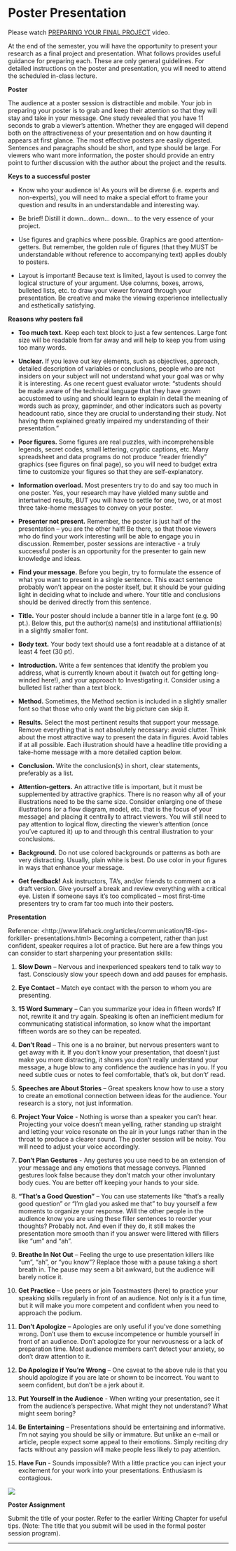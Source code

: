 

# Poster Presentation

Please watch [PREPARING YOUR FINAL PROJECT](https://www.youtube.com/watch?v=NjPWVbXdRuo&list=PLDEF0B9CBD27AD37E&index=48) video.

At the end of the semester, you will have the opportunity to present your research as a final project and presentation.  What follows provides useful guidance for preparing each.  These are only general guidelines. For detailed instructions on the poster and presentation, you will need to attend the scheduled in-class lecture.

**Poster**

The audience at a poster session is distractible and mobile. Your job in preparing your poster is to grab and keep their attention so that they will stay and take in your message. One study revealed that you have 11 seconds to grab a viewer’s attention.  Whether they are engaged will depend both on the attractiveness of your presentation and on how daunting it appears at first glance. The most effective posters are easily digested. Sentences and paragraphs should be short, and type should be large. For viewers who want more information, the poster should provide an entry point to further discussion with the author about the project and the results.

**Keys to a successful poster**

* Know who your audience is! As yours will be diverse (i.e. experts and non-experts), you will need to make a special effort to frame your question and results in an understandable and interesting way.

* Be brief! Distill it down…down… down… to the very essence of your project.

* Use figures and graphics where possible. Graphics are good attention-getters. But remember, the golden rule of figures (that they MUST be understandable without reference to accompanying text) applies doubly to posters.

*  Layout is important! Because text is limited, layout is used to convey the logical structure of your argument. Use columns, boxes, arrows, bulleted lists, etc. to draw your viewer forward through your presentation. Be creative and make the viewing experience intellectually and esthetically satisfying.

**Reasons why posters fail**

* **Too much text.** Keep each text block to just a few sentences. Large font size will be readable from far away and will help to keep you from using too many words.

* **Unclear.** If you leave out key elements, such as objectives, approach, detailed description of variables or conclusions, people who are not insiders on your subject will not understand what your goal was or why it is interesting. As one recent guest evaluator wrote: "students should be made aware of the technical language that they have grown accustomed to using and should learn to explain in detail the meaning of words such as proxy, gapminder, and other indicators such as poverty headcount ratio, since they are crucial to understanding their study. Not having them explained greatly impaired my understanding of their presentation.”

* **Poor figures.** Some figures are real puzzles, with incomprehensible legends, secret codes, small lettering, cryptic captions, etc. Many spreadsheet and data programs do not produce “reader friendly” graphics (see figures on final page), so you will need to budget extra time to customize your figures so that they are self-explanatory.

* **Information overload.** Most presenters try to do and say too much in one poster. Yes, your research may have yielded many subtle and intertwined results, BUT you will have to settle for one, two, or at most three take-home messages to convey on your poster.

* **Presenter not present.** Remember, the poster is just half of the presentation – you are the other half! Be there, so that those viewers who do find your work interesting will be able to engage you in discussion. Remember, poster sessions are interactive - a truly successful poster is an opportunity for the presenter to gain new knowledge and ideas.

* **Find your message.** Before you begin, try to formulate the essence of what you want to present in a single sentence. This exact sentence probably won’t appear on the poster itself, but it should be your guiding light in deciding what to include and where. Your title and conclusions should be derived directly from this sentence.

* **Title.** Your poster should include a banner title in a large font (e.g. 90 pt.). Below this, put the author(s) name(s) and institutional affiliation(s) in a slightly smaller font.

* **Body text.** Your body text should use a font readable at a distance of at least 4 feet (30 pt).

* **Introduction.** Write a few sentences that identify the problem you address, what is currently known about it (watch out for getting long-winded here!), and your approach to Investigating it. Consider using a bulleted list rather than a text block.

* **Method.** Sometimes, the Method section is included in a slightly smaller font so that those who only want the big picture can skip it.

* **Results.** Select the most pertinent results that support your message. Remove everything that is not absolutely necessary: avoid clutter. Think about the most attractive way to present the data in figures. Avoid tables if at all possible. Each illustration should have a headline title providing a take-home message with a more detailed caption below.

* **Conclusion.** Write the conclusion(s) in short, clear statements, preferably as a list.

* **Attention-getters.** An attractive title is important, but it must be supplemented by attractive graphics. There is no reason why all of your illustrations need to be the same size. Consider enlarging one of these illustrations (or a flow diagram, model, etc. that is the focus of your message) and placing it centrally to attract viewers. You will still need to pay attention to logical flow, directing the viewer’s attention (once you’ve captured it) up to and through this central illustration to your conclusions.

* **Background.** Do not use colored backgrounds or patterns as both are very distracting. Usually, plain white is best. Do use color in your figures in ways that enhance your message.

* **Get feedback!** Ask instructors, TA’s, and/or friends to comment on a draft version. Give yourself a break and review everything with a critical eye. Listen if someone says it’s too complicated – most first-time presenters try to cram far too much into their posters.

**Presentation**

Reference: 
<http://www.lifehack.org/articles/communication/18-tips-forkiller-
presentations.html>  Becoming a competent, rather than just confident, speaker requires a lot of practice. But here are a few things you can consider to start sharpening your presentation skills:

1. **Slow Down** – Nervous and inexperienced speakers tend to talk way to fast. Consciously slow your speech down and add pauses for emphasis.

2. **Eye Contact** – Match eye contact with the person to whom you are presenting.

3. **15 Word Summary** – Can you summarize your idea in fifteen words? If not, rewrite it and try again. Speaking is often an inefficient medium for communicating statistical information, so know what the important fifteen words are so they can be repeated.

4. **Don’t Read** – This one is a no brainer, but nervous presenters want to get away with it. If you don’t know your presentation, that doesn’t just make you more distracting, it shows you don’t really understand your message, a huge blow to any confidence the audience has in you. If you need subtle cues or notes to feel comfortable, that’s ok, but don’t’ read.

5. **Speeches are About Stories** – Great speakers know how to use a story to create an emotional connection between ideas for the audience. Your research is a story, not just information.

6. **Project Your Voice** - Nothing is worse than a speaker you can’t hear. Projecting your voice doesn’t mean yelling, rather standing up straight and letting your voice resonate on the air in your lungs rather than in the throat to produce a clearer sound. The poster session will be noisy. You will need to adjust your voice accordingly.

7. **Don’t Plan Gestures** - Any gestures you use need to be an extension of your message and any emotions that message conveys. Planned gestures look false because they don’t match your other involuntary body cues. You are better off keeping your hands to your side.

8. **“That’s a Good Question”** – You can use statements like “that’s a really good question” or “I’m glad you asked me that” to buy yourself a few moments to organize your response. Will the other people in the audience know you are using these filler sentences to reorder your thoughts? Probably not. And even if they do, it still makes the presentation more smooth than if you answer were littered with fillers like “um” and “ah”.

9. **Breathe In Not Out** – Feeling the urge to use presentation killers like “um”, “ah”, or “you know”? Replace those with a pause taking a short breath in. The pause may seem a bit awkward, but the audience will barely notice it.

10. **Get Practice** – Use peers or join Toastmasters (here) to practice your speaking skills regularly in front of an audience.  Not only is it a fun time, but it will make you more competent and confident when you need to approach the podium.

11. **Don’t Apologize** – Apologies are only useful if you’ve done something wrong. Don’t use them to excuse incompetence or humble yourself in front of an audience. Don’t apologize for your nervousness or a lack of preparation time. Most audience members can’t detect your anxiety, so don’t draw attention to it.

12. **Do Apologize if You’re Wrong** – One caveat to the above rule is that you should apologize if you are late or shown to be incorrect. You want to seem confident, but don’t be a jerk about it.

13. **Put Yourself in the Audience** - When writing your presentation, see it from the audience’s perspective. What might they not understand? What might seem boring?

14. **Be Entertaining** – Presentations should be entertaining and informative. I’m not saying you should be silly or immature. But unlike an e-mail or article, people expect some appeal to their emotions. Simply reciting dry facts without any passion will make people less likely to pay attention.

15. **Have Fun** - Sounds impossible? With a little practice you can inject your excitement for your work into your presentations. Enthusiasm is contagious.

![](./graphics/lisaposter.png)

**Poster Assignment**

Submit the title of your poster. Refer to the earlier Writing Chapter for useful tips. (Note: The title that you submit will be used in the formal poster session program).

-----------------